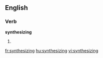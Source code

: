 
==English==

===Verb===
'''synthesizing'''

# {{present participle of|[[synthesize]]}}

[[fr:synthesizing]]
[[hu:synthesizing]]
[[vi:synthesizing]]